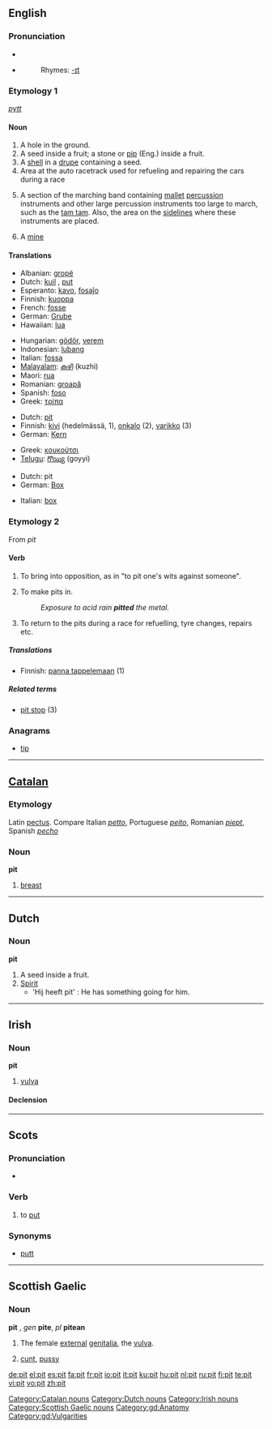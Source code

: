 {{see|PIT}}
{{wikipedia}}
==English==

===Pronunciation===
* {{IPA|/'pɪt/}}
* {{audio|en-us-pit.ogg|Audio (US)}}
*: Rhymes: [[Rhymes:English:-ɪt|-ɪt]]

===Etymology 1===
{{OE.}} ''[[pytt]]''

====Noun====
{{en-noun}}

# A hole in the ground.
# A seed inside a fruit; a stone or [[pip]] (Eng.) inside a fruit.
# A [[shell]] in a [[drupe]] containing a seed.
# Area at the auto racetrack used for refueling and repairing the cars during a race
# {{music}} A section of the marching band containing [[mallet]] [[percussion]] instruments and other large percussion instruments too large to march, such as the [[tam tam]].  Also, the area on the [[sideline]]s where these instruments are placed.
# A [[mine]]

====Translations====
{{rfc-level|Translations at L3+ (AutoFormat would have corrected level of Translations)}}
{{trans-top|a hole}}
* Albanian: [[gropë]] {{f}}
* Dutch: [[kuil]] {{m}}, [[put]] {{m}}
* Esperanto: [[kavo]], [[fosaĵo]]
* Finnish: [[kuoppa]]
* French: [[fosse]] {{f}}
* German: [[Grube]] {{f}}
* Hawaiian: [[lua]]
{{trans-mid}}
* Hungarian: [[gödör]], [[verem]]
* Indonesian: [[lubang]]
* Italian: [[fossa]] {{f}}
* [[Malayalam]]: [[കുഴി]] (kuzhi)
* Maori: [[rua]]
* Romanian: [[groapă]] {{f}}
* Spanish: [[foso]] {{m}}
* Greek: [[τρίπα]] {{f}}
{{trans-bottom}}

{{trans-top|the stone of a drupaceous fruit}}
* Dutch: [[pit#Dutch|pit]] {{m}}
* Finnish: [[kivi]] (hedelmässä, 1), [[onkalo]] (2), [[varikko]] (3)
* German: [[Kern]] {{m}}
{{trans-mid}}
* Greek: [[κουκούτσι]] {{n}}
* [[Telugu]]: [[గొయ్యి]] (goyyi)
{{trans-bottom}}

{{trans-top|an area for racing cars}}
* Dutch: pit {{m}}
* German: [[Box]] {{f}}
{{trans-mid}}
* Italian: [[box]] {{m}}
{{trans-bottom}}

===Etymology 2===
From {{MD.}} ''pit''

====Verb====
{{en-verb|pit|t|ed}}

# {{transitive}} To bring into opposition, as in "to pit one's wits against someone".
# {{transitive}} To make pits in.
#: ''Exposure to acid rain '''pitted''' the metal.''
# {{context|intransitive|motor racing}} To return to the pits during a race for refuelling, tyre changes, repairs etc.

=====Translations=====
{{top}}
* Finnish: [[panna tappelemaan]] (1)
{{bottom}}

=====Related terms=====
* [[pit stop]] (3)

===Anagrams===
* [[tip]]

----

==[[Catalan]]==

===Etymology===
Latin [[pectus]]. Compare Italian ''[[petto]]'', Portuguese ''[[peito]]'', Romanian ''[[piept]]'', Spanish ''[[pecho]]''

===Noun===
'''pit''' {{m}}

# [[breast]]

[[Category:Catalan nouns]]

----

==Dutch==

===Noun===
'''pit'''

# A seed inside a fruit.
# [[Spirit]]
#* 'Hij heeft pit' : He has something going for him.

[[Category:Dutch nouns]]

----

==Irish==

===Noun===
'''pit''' {{f}}

# [[vulva]]

====Declension====
{{ga noun f2|p|it|ite|pl=iteanna}}

[[Category:Irish nouns]]

----

==Scots==

===Pronunciation===
* {{IPA|/pɪt/}}

===Verb===
{{sco-verb|pits|pittin|pit|pit}}

# {{South Scots}} to [[put]]

===Synonyms===
* [[putt]]

----

==Scottish Gaelic==

===Noun===
'''pit''' {{f}}, ''gen'' '''pite''', ''pl'' '''pitean'''

# The female [[external]] [[genitalia]], the [[vulva]].
# {{vulgar|lang=gd}} [[cunt]], [[pussy]]

[[Category:Scottish Gaelic nouns]]
[[Category:gd:Anatomy]]
[[Category:gd:Vulgarities]]

[[de:pit]]
[[el:pit]]
[[es:pit]]
[[fa:pit]]
[[fr:pit]]
[[io:pit]]
[[it:pit]]
[[ku:pit]]
[[hu:pit]]
[[nl:pit]]
[[ru:pit]]
[[fi:pit]]
[[te:pit]]
[[vi:pit]]
[[vo:pit]]
[[zh:pit]]
